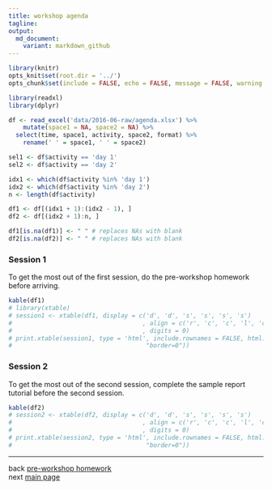 ```yaml
---
title: workshop agenda
tagline: 
output:
  md_document:
    variant: markdown_github
---
```


```r
library(knitr)
opts_knit$set(root.dir = '../')
opts_chunk$set(include = FALSE, echo = FALSE, message = FALSE, warning = FALSE)
```

```r
library(readxl)
library(dplyr)
```

```r
df <- read_excel('data/2016-06-raw/agenda.xlsx') %>% 
	mutate(space1 = NA, space2 = NA) %>%
  select(time, space1, activity, space2, format) %>%
	rename(' ' = space1, ' ' = space2)

sel1 <- df$activity == 'day 1'
sel2 <- df$activity == 'day 2'

idx1 <- which(df$activity %in% 'day 1')
idx2 <- which(df$activity %in% 'day 2')
n <- length(df$activity)

df1 <- df[(idx1 + 1):(idx2 - 1), ]
df2 <- df[(idx2 + 1):n, ]

df1[is.na(df1)] <- " " # replaces NAs with blank
df2[is.na(df2)] <- " " # replaces NAs with blank
```

### Session 1

To get the most out of the first session, do the pre-workshop homework before arriving. 

```r
kable(df1)
# library(xtable)
# session1 <- xtable(df1, display = c('d', 'd', 's', 's', 's', 's')
# 									 , align = c('r', 'c', 'c', 'l', 'c', 'l')
# 									 , digits = 0)
# print.xtable(session1, type = 'html', include.rownames = FALSE, html.table.attributes = getOption("xtable.html.table.attributes",
#                                     "border=0"))
```

### Session 2

To get the most out of the second session, complete the sample report tutorial before the second session.  

```r
kable(df2)
# session2 <- xtable(df2, display = c('d', 'd', 's', 's', 's', 's')
# 									 , align = c('r', 'c', 'c', 'l', 'c', 'l')
# 									 , digits = 0)
# print.xtable(session2, type = 'html', include.rownames = FALSE, html.table.attributes = getOption("xtable.html.table.attributes",
#                                     "border=0"))
```


--- 
back [pre-workshop homework](002_pre-workshop-hw.html)<br>
next [main page](../index.html)

